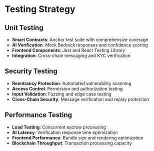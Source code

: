 # Testing Strategy

## Unit Testing
- **Smart Contracts**: Anchor test suite with comprehensive coverage
- **AI Verification**: Mock Bedrock responses and confidence scoring
- **Frontend Components**: Jest and React Testing Library
- **Integration**: Cross-chain messaging and KYC verification

## Security Testing
- **Reentrancy Protection**: Automated vulnerability scanning
- **Access Control**: Permission and authorization testing
- **Input Validation**: Fuzzing and edge case testing
- **Cross-Chain Security**: Message verification and replay protection

## Performance Testing
- **Load Testing**: Concurrent escrow processing
- **AI Latency**: Verification response time optimization
- **Frontend Performance**: Bundle size and rendering optimization
- **Blockchain Throughput**: Transaction processing capacity